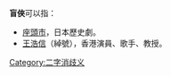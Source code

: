 '''盲俠'''可以指：

*[[座頭市|座頭市]]，日本歷史劇。
*[[王浩信|王浩信]]（綽號），香港演員、歌手、教授。

{{disambig}}

[[Category:二字消歧义|Category:二字消歧义]]